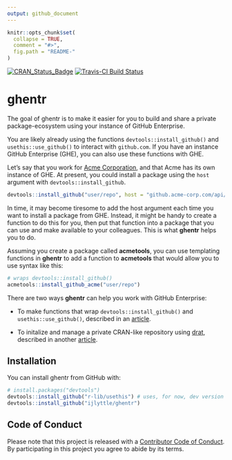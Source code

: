 ```yaml
---
output: github_document
---
```


<!-- README.md is generated from README.Rmd. Please edit that file -->

```r
knitr::opts_chunk$set(
  collapse = TRUE,
  comment = "#>",
  fig.path = "README-"
)
```

[![CRAN_Status_Badge](https://www.r-pkg.org/badges/version/ghentr)](https://cran.r-project.org/package=ghentr)
[![Travis-CI Build Status](https://travis-ci.org/ijlyttle/ghentr.svg?branch=master)](https://travis-ci.org/ijlyttle/ghentr)

# ghentr

The goal of ghentr is to make it easier for you to build and share a private package-ecosystem using your instance of GitHub Enterprise.

You are likely already using the functions `devtools::install_github()` and `usethis::use_github()` to interact with `github.com`. If you have an instance GitHub Enterprise (GHE), you can also use these functions with GHE.

Let's say that you work for [Acme Corporation](https://en.wikipedia.org/wiki/Acme_Corporation), and that Acme has its own instance of GHE. At present, you could install a package using the `host` argument with `devtools::install_github`.

```r
devtools::install_github("user/repo", host = "github.acme-corp.com/api/v3")
```

In time, it may become tiresome to add the host argument each time you want to install a package from GHE. Instead, it might be handy to create a function to do this for you, then put that function into a package that you can use and make available to your colleagues. This is what **ghentr** helps you to do. 

Assuming you create a package called **acmetools**, you can use templating functions in **ghentr** to add a function to **acmetools** that would allow you to use syntax like this:

```r
# wraps devtools::install_github()
acmetools::install_github_acme("user/repo")
```

There are two ways **ghentr** can help you work with GitHub Enterprise: 

- To make functions that wrap `devtools::install_github()` and `usethis::use_github()`, described in an [article](https://ijlyttle.github.io/ghentr/articles/using_ghe.html).

- To initalize and manage a private CRAN-like repository using [drat](https://CRAN.R-project.org/package=drat), described in another [article](https://ijlyttle.github.io/ghentr/articles/using_repository.html).

## Installation

You can install ghentr from GitHub with:

```r
# install.packages("devtools")
devtools::install_github("r-lib/usethis") # uses, for now, dev version
devtools::install_github("ijlyttle/ghentr")
```

## Code of Conduct

Please note that this project is released with a [Contributor Code of Conduct](CONDUCT.md). By participating in this project you agree to abide by its terms.
